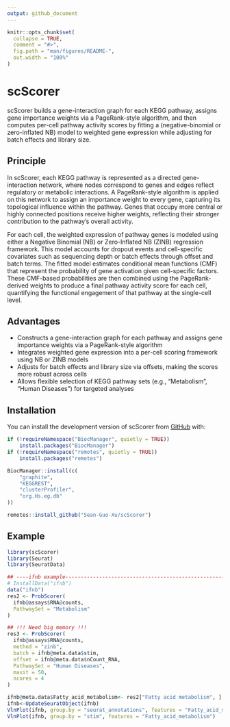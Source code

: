 ```yaml
---
output: github_document
---
```


<!-- README.md is generated from README.Rmd. Please edit that file -->

```r
knitr::opts_chunk$set(
  collapse = TRUE,
  comment = "#>",
  fig.path = "man/figures/README-",
  out.width = "100%"
)
```

# scScorer

<!-- badges: start -->
<!-- badges: end -->
scScorer builds a gene-interaction graph for each KEGG pathway, assigns gene importance weights via a PageRank-style algorithm, and then computes per-cell pathway activity scores by fitting a (negative-binomial or zero-inflated NB) model to weighted gene expression while adjusting for batch effects and library size.

## Principle
In scScorer, each KEGG pathway is represented as a directed gene-interaction network, where nodes correspond to genes and edges reflect regulatory or metabolic interactions. A PageRank-style algorithm is applied on this network to assign an importance weight to every gene, capturing its topological influence within the pathway. Genes that occupy more central or highly connected positions receive higher weights, reflecting their stronger contribution to the pathway’s overall activity.

For each cell, the weighted expression of pathway genes is modeled using either a Negative Binomial (NB) or Zero-Inflated NB (ZINB) regression framework. This model accounts for dropout events and cell-specific covariates such as sequencing depth or batch effects through offset and batch terms. The fitted model estimates conditional mean functions (CMF) that represent the probability of gene activation given cell-specific factors. These CMF-based probabilities are then combined using the PageRank-derived weights to produce a final pathway activity score for each cell, quantifying the functional engagement of that pathway at the single-cell level.

## Advantages
- Constructs a gene-interaction graph for each pathway and assigns gene importance weights via a PageRank-style algorithm  
- Integrates weighted gene expression into a per-cell scoring framework using NB or ZINB models  
- Adjusts for batch effects and library size via offsets, making the scores more robust across cells  
- Allows flexible selection of KEGG pathway sets (e.g., "Metabolism", "Human Diseases") for targeted analyses

## Installation
You can install the development version of scScorer from [GitHub](https://github.com/Sean-Guo-Xu/scScorer) with:

``` r

if (!requireNamespace("BiocManager", quietly = TRUE))
    install.packages("BiocManager")
if (!requireNamespace("remotes", quietly = TRUE))
    install.packages("remotes")

BiocManager::install(c(
    "graphite",
    "KEGGREST",
    "clusterProfiler",
    "org.Hs.eg.db"
))

remotes::install_github("Sean-Guo-Xu/scScorer")
```

## Example

```r

library(scScorer)
library(Seurat)
library(SeuratData)

## ----ifnb example-------------------------------------------------------------
# InstallData("ifnb")
data("ifnb")
res2 <- ProbScorer(
  ifnb@assays$RNA@counts,
  PathwaySet = "Metabolism"
)
```

```r

## !!! Need big memory !!!
res3 <- ProbScorer(
  ifnb@assays$RNA@counts,
  method = "zinb",
  batch = ifnb@meta.data$stim,
  offset = ifnb@meta.data$nCount_RNA,
  PathwaySet = "Human Diseases",
  maxit = 50,
  ncores = 4
)
```


```r
ifnb@meta.data$Fatty_acid_metabolism<- res2["Fatty acid metabolism", ]
ifnb<-UpdateSeuratObject(ifnb)
VlnPlot(ifnb, group.by = "seurat_annotations", features = "Fatty_acid_metabolism")
VlnPlot(ifnb, group.by = "stim", features = "Fatty_acid_metabolism")

```

